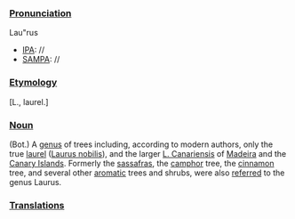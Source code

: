 ===[[Pronunciation]]===
Lau"rus
*[[IPA]]: //
*[[SAMPA]]: //
===[[Etymology]]===
[L., laurel.]
===[[Noun]]===
(Bot.) A [[genus]] of trees including, according to modern authors, only the true [[laurel]] ([[Laurus nobilis]]), and the larger [[Laurus Canariensis|L. Canariensis]] of [[Madeira]] and the [[Canary Islands]]. Formerly the [[sassafras]], the [[camphor]] tree, the [[cinnamon]] tree, and several other [[aromatic]] trees and shrubs, were also [[referred]] to the genus Laurus.
===[[Translations]]===